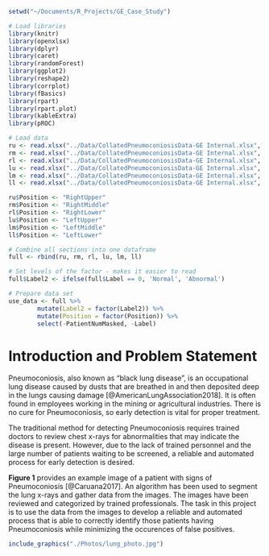```r
setwd("~/Documents/R_Projects/GE_Case_Study")

# Load libraries
library(knitr)
library(openxlsx)
library(dplyr)
library(caret)
library(randomForest)
library(ggplot2)
library(reshape2)
library(corrplot)
library(fBasics)
library(rpart)
library(rpart.plot)
library(kableExtra)
library(pROC)
```

```r

# Load data
ru <- read.xlsx("../Data/CollatedPneumoconiosisData-GE Internal.xlsx", 1, colNames = TRUE)
rm <- read.xlsx("../Data/CollatedPneumoconiosisData-GE Internal.xlsx", 2, colNames = TRUE)
rl <- read.xlsx("../Data/CollatedPneumoconiosisData-GE Internal.xlsx", 3, colNames = TRUE)
lu <- read.xlsx("../Data/CollatedPneumoconiosisData-GE Internal.xlsx", 4, colNames = TRUE)
lm <- read.xlsx("../Data/CollatedPneumoconiosisData-GE Internal.xlsx", 5, colNames = TRUE)
ll <- read.xlsx("../Data/CollatedPneumoconiosisData-GE Internal.xlsx", 6, colNames = TRUE)

ru$Position <- "RightUpper"
rm$Position <- "RightMiddle"
rl$Position <- "RightLower"
lu$Position <- "LeftUpper"
lm$Position <- "LeftMiddle"
ll$Position <- "LeftLower"

# Combine all sections into one dataframe
full <- rbind(ru, rm, rl, lu, lm, ll)

# Set levels of the factor - makes it easier to read
full$Label2 <- ifelse(full$Label == 0, 'Normal', 'Abnormal')

# Prepare data set
use_data <- full %>%
        mutate(Label2 = factor(Label2)) %>%
        mutate(Position = factor(Position)) %>% 
        select(-PatientNumMasked, -Label)

```

# Introduction and Problem Statement

Pneumoconiosis, also known as "black lung disease", is an occupational lung disease caused by dusts that are breathed in and then deposited deep in the lungs causing damage [@AmericanLungAssociation2018]. It is often found in employees working in the mining or agricultural industries. There is no cure for Pneumoconiosis, so early detection is vital for proper treatment. 

The traditional method for detecting Pneumoconiosis requires trained doctors to review chest x-rays for abnormalities that may indicate the disease is present. However, due to the lack of trained personnel and the large number of patients waiting to be screened, a reliable and automated process for early detection is desired.

 __Figure 1__ provides an example image of a patient with signs of Pneumoconiosis [@Caruana2017]. An algorithm has been used to segment the lung x-rays and gather data from the images. The images have been reviewed and categorized by trained professionals. The task in this project is to use the data from the images to develop a reliable and automated process that is able to correctly identify those patients having Pneumoconiosis while minimizing the occurences of false positives.

```r

include_graphics("./Photos/lung_photo.jpg")

```
